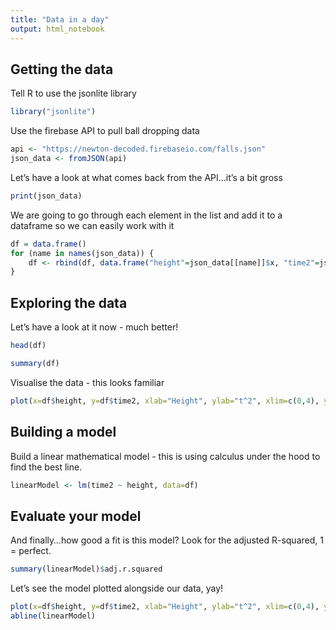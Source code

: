```yaml
---
title: "Data in a day"
output: html_notebook
---
```


## Getting the data

Tell R to use the jsonlite library
```r
library("jsonlite")
```

Use the firebase API to pull ball dropping data
```r
api <- "https://newton-decoded.firebaseio.com/falls.json"
json_data <- fromJSON(api)
```

Let's have a look at what comes back from the API...it's a bit gross
```r
print(json_data)
```

We are going to go through each element in the list and add it to a dataframe so we can easily work with it
```r
df = data.frame()
for (name in names(json_data)) {
    df <- rbind(df, data.frame("height"=json_data[[name]]$x, "time2"=json_data[[name]]$y))
}
```



## Exploring the data
Let's have a look at it now - much better!
```r
head(df)
```

```r
summary(df)
```

Visualise the data - this looks familiar
```r
plot(x=df$height, y=df$time2, xlab="Height", ylab="t^2", xlim=c(0,4), ylim=c(0,1))
```


## Building a model
Build a linear mathematical model - this is using calculus under the hood to find the best line.
```r
linearModel <- lm(time2 ~ height, data=df)
```

## Evaluate your model
And finally...how good a fit is this model? Look for the adjusted R-squared, 1 = perfect.
```r
summary(linearModel)$adj.r.squared
```

Let's see the model plotted alongside our data, yay!
```r
plot(x=df$height, y=df$time2, xlab="Height", ylab="t^2", xlim=c(0,4), ylim=c(0,1))
abline(linearModel)
```
